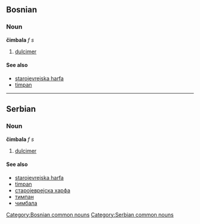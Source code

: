 ==Bosnian==

===Noun===
'''čimbala''' ''f s''
[[Category:Bosnian common nouns]]
#[[dulcimer]]

====See also====
*[[starojevrejska harfa]]
*[[timpan]]

----

==Serbian==

===Noun===
'''čimbala''' ''f s''
[[Category:Serbian common nouns]]

#[[dulcimer]]

====See also====
*[[starojevrejska harfa]]
*[[timpan]]
*[[старојеврејска харфа]]
*[[тимпан]]
*[[чимбала]]
